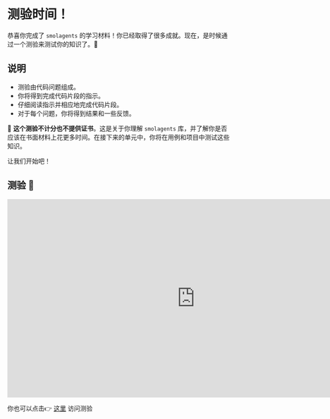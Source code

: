 # 测验时间！

恭喜你完成了 `smolagents` 的学习材料！你已经取得了很多成就。现在，是时候通过一个测验来测试你的知识了。🧠

## 说明

- 测验由代码问题组成。
- 你将得到完成代码片段的指示。
- 仔细阅读指示并相应地完成代码片段。
- 对于每个问题，你将得到结果和一些反馈。

🧘 **这个测验不计分也不提供证书**。这是关于你理解 `smolagents` 库，并了解你是否应该在书面材料上花更多时间。在接下来的单元中，你将在用例和项目中测试这些知识。

让我们开始吧！

## 测验 🚀

<iframe
    src="https://agents-course-unit2-smolagents-quiz.hf.space"
    frameborder="0"
    width="850"
    height="450"
></iframe>

你也可以点击👉 [这里](https://huggingface.co/spaces/agents-course/unit2_smolagents_quiz) 访问测验

